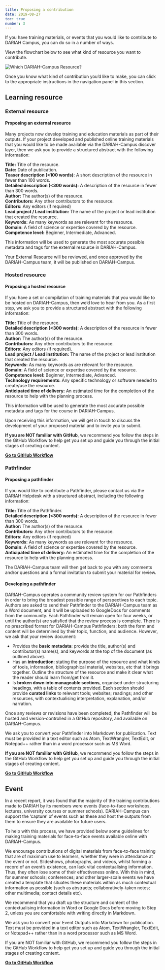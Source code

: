 ```yaml
---
title: Proposing a contribution
date: 2019-08-27
toc: true
number: 3
---
```


If you have training materials, or events that you would like to contribute to
DARIAH Campus, you can do so in a number of ways.

View the flowchart below to see what kind of resource you want to contribute.

![Which DARIAH-Campus Resource?](images/DC_Which_DARIAH-Campus_Resource.png)

Once you know what kind of contribution you’d like to make, you can click to the
appropriate instructions in the navigation panel in this section.

## Learning resource

### External resource

#### Proposing an external resource

Many projects now develop training and education materials as part of their
outputs. If your project developed and published online training materials that
you would like to be made available via the DARIAH-Campus discover layer, then
we ask you to provide a structured abstract with the following information:

<Panel>

**Title:** Title of the resource.<br/> **Date:** Date of publication.<br/>
**Teaser description (<100 words):** A short description of the resource in
fewer than 100 words.<br/> **Detailed description (<300 words):** A description
of the resource in fewer than 300 words.<br/> **Author:** The author(s) of the
resource.<br/> **Contributors:** Any other contributors to the resource.<br/>
**Editors:** Any editors (if required)<br/> **Lead project / Lead institution:**
The name of the project or lead institution that created the resource.<br/>
**Keywords:** As many keywords as are relevant for the resource.<br/>
**Domain:** A field of science or expertise covered by the resource.<br/>
**Competence level:** Beginner, Intermediate, Advanced.

</Panel>

This information will be used to generate the most accurate possible metadata
and tags for the external resource in DARIAH-Campus.

Your External Resource will be reviewed, and once approved by the DARIAH-Campus
team, it will be published on DARIAH-Campus.

### Hosted resource

#### Proposing a hosted resource

If you have a set or compilation of training materials that you would like to be
hosted on DARIAH-Campus, then we’d love to hear from you. As a first step, we
ask you to provide a structured abstract with the following information:

<Panel>

**Title:** Title of the resource.<br/> **Detailed description (<300 words):** A
description of the resource in fewer than 300 words.<br/> **Author:** The
author(s) of the resource.<br/> **Contributors:** Any other contributors to the
resource.<br/> **Editors:** Any editors (if required).<br/> **Lead project /
Lead institution:** The name of the project or lead institution that created the
resource.<br/> **Keywords:** As many keywords as are relevant for the
resource.<br/> **Domain:** A field of science or expertise covered by the
resource.<br/> **Competence level:** Beginner, Intermediate, Advanced.<br/>
**Technology requirements:** Any specific technology or software needed to
create/use the resource.<br/> **Anticipated time of delivery:** An estimated
time for the completion of the resource to help with the planning process.

</Panel>

This information will be used to generate the most accurate possible metadata
and tags for the course in DARIAH-Campus.

Upon receiving this information, we will get in touch to discuss the development
of your proposed material and to invite you to submit.

**If you are NOT familiar with GitHub**, we recommend you follow the steps in
the GitHub Workflow to help get you set up and guide you through the initial
stages of creating content.

**[Go to GitHub Workflow](./docs/github-workflow)**

### Pathfinder

#### Proposing a pathfinder

If you would like to contribute a Pathfinder, please contact us via the DARIAH
Helpdesk with a structured abstract, including the following information:

<Panel>

**Title:** Title of the Pathfinder.<br/> **Detailed description (<300 words):**
A description of the resource in fewer than 300 words.<br/> **Author:** The
author(s) of the resource.<br/> **Contributors:** Any other contributors to the
resource.<br/> **Editors:** Any editors (if required)<br/> **Keywords:** As many
keywords as are relevant for the resource.<br/> **Domain:** A field of science
or expertise covered by the resource.<br/> **Anticipated time of delivery:** An
estimated time for the completion of the resource to help with the planning
process.

</Panel>

The DARIAH-Campus team will then get back to you with any comments and/or
questions and a formal invitation to submit your material for review.

#### Developing a pathfinder

DARIAH-Campus operates a community review system for our Pathfinders in order to
bring the broadest possible range of perspectives to each topic. Authors are
asked to send their Pathfinder to the DARIAH-Campus team as a Word document, and
it will be uploaded to GoogleDocs for comments from the community. Each
Pathfinder will remain open for four weeks, or until the author(s) are satisfied
that the review process is complete. There is no prescribed format for
DARIAH-Campus Pathfinders: both the form and content will be determined by their
topic, function, and audience. However, we ask that your review document:

- Provides the **basic metadata**: provide the title, author(s) and
  contributor(s) name(s), and keywords at the top of the document (as outlined
  above).
- Has an **introduction**: stating the purpose of the resource and what kinds of
  tools, information, bibliographical material, websites, etc that it brings
  together. Outline the structure of the resource and make it clear what the
  reader should learn from/get from it.
- Is **broken down into manageable sections**, organised under structuring
  headings, with a table of contents provided. Each section should provide
  **curated links** to relevant tools; websites; readings; and other resources,
  with contextualising interpretation, explanation, and/or narration.

Once any reviews or revisions have been completed, the Pathfinder will be hosted
and version-controlled in a GitHub repository, and available on DARIAH-Campus.

We ask you to convert your Pathfinder into Markdown for publication. Text must
be provided in a text editor such as Atom, TextWrangler, TextEdit, or Notepad++
rather than in a word processor such as MS Word.

**If you are NOT familiar with GitHub**, we recommend you follow the steps in
the GitHub Workflow to help get you set up and guide you through the initial
stages of creating content.

**[Go to GitHub Workflow](./docs/github-workflow)**

## Event

In a recent report, it was found that the majority of the training contributions
made to DARIAH by its members were events (face-to-face workshops, lectures,
university courses or summer schools). DARIAH-Campus can support the ‘capture’
of events such as these and host the outputs from them to ensure they are
available for future users.

To help with this process, we have provided below some guidelines for making
training materials for face-to-face events available online with DARIAH-Campus.

We encourage contributions of digital materials from face-to-face training that
are of maximum use to learners, whether they were in attendance at the event or
not. Slideshows, photographs, and videos, whilst forming a record of an event’s
existence, can lack vital contextualising information. Thus, they often lose
some of their effectiveness online. With this in mind, for summer schools;
conferences; and other larger-scale events we have created a template that
situates these materials within as much contextual information as possible (such
as abstracts; collaboratively-taken notes; other multimedia; contact details
etc).

We recommend that you draft up the structure and content of the contextualising
information in Word or Google Docs before moving to Step 2, unless you are
comfortable with writing directly in Markdown.

We ask you to convert your Event Outputs into Markdown for publication. Text
must be provided in a text editor such as Atom, TextWrangler, TextEdit, or
Notepad++ rather than in a word processor such as MS Word.

If you are NOT familiar with GitHub, we recommend you follow the steps in the
GitHub Workflow to help get you set up and guide you through the initial stages
of creating content.

**[Go to GitHub Workflow](./docs/github-workflow)**
